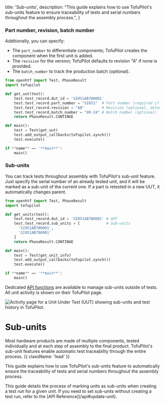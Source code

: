   title: 'Sub-units',
  description:
    "This guide explains how to use TofuPilot's sub-units feature to ensure traceability of tests and serial numbers throughout the assembly process.",
}


### Part number, revision, batch number

Additionally, you can specify:

- The `part_number` to differentiate components; TofuPilot creates the component when the first unit is added.
- The `revision` for the version; TofuPilot defaults to revision "A" if none is provided.
- The `batch_number` to track the production batch (optional).

```python {{ title: 'main.py' }}
from openhtf import Test, PhaseResult
import tofupilot

def get_uut(test):
    test.test_record.dut_id = 'SI051AB7B0001'
    test.test_record.part_number = "SI051"  # Part number (required if > 1 components in TofuPilot)
    test.test_record.revision = "AB"        # Revision (optional, defaults to "A")
    test.test_record.batch_number = "09-24" # Batch number (optional)
    return PhaseResult.CONTINUE

def main():
    test = Test(get_uut)
    test.add_output_callbacks(tofupilot.synch())
    test.execute()

if **name** == '**main**':
    main()
```

### Sub-units

You can track tests throughout assembly with TofuPilot's sub-unit feature. Just specify the serial number of an already tested unit, and it will be marked as a sub-unit of the current one. If a part is retested in a new UUT, it automatically changes parent.

```python {{ title: 'main.py' }}
from openhtf import Test, PhaseResult
import tofupilot

def get_units(test):
    test.test_record.dut_id = 'SI051AB7B0001' # UUT
    test.test_record.sub_units = [            # Sub-units
      'SI051AB7B0001',
      'SI051AB7B0001'
    ]
    return PhaseResult.CONTINUE

def main():
    test = Test(get_unit_info)
    test.add_output_callbacks(tofupilot.synch())
    test.execute()

if **name** == '**main**':
    main()
```

Dedicated [API functions](https://docs.tofupilot.com/a-page) are available to manage sub-units outside of tests. All unit activity is shown on their TofuPilot page.

<Image
  src="/UUT-page-unit-activity.png"
  alt="Activity page for a Unit Under Test (UUT) showing sub-units and test history in TofuPilot."
/>

# Sub-units

Most hardware products are made of multiple components, tested individually and at each step of assembly to the final product. TofuPilot's sub-unit features enable automatic test traceability through the entire process. {{ className: 'lead' }}

This guide explains how to use TofuPilot's sub-units feature to automatically ensure the traceability of tests and serial numbers throughout the assembly process.

<Note>
  This guide details the process of marking units as sub-units when creating a
  test run for a given unit. If you need to set sub-units without creating a
  test run, refer to the [API Reference](/api#update-unit).
</Note>
